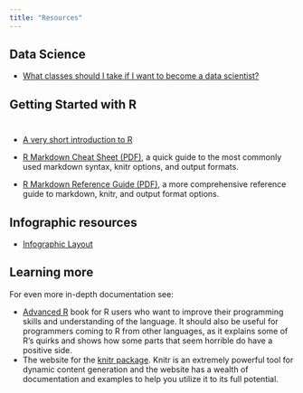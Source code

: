 ```yaml
---
title: "Resources"
---
```


## Data Science
* [What classes should I take if I want to become a data scientist?](https://www.quora.com/What-classes-should-I-take-if-I-want-to-become-a-data-scientist)


## Getting Started with R

<div style="height: 10px;"></div>

* [A very short introduction to R](https://cran.r-project.org/doc/contrib/Torfs+Brauer-Short-R-Intro.pdf)
* [R Markdown Cheat Sheet (PDF)](http://www.rstudio.com/wp-content/uploads/2015/02/rmarkdown-cheatsheet.pdf), a quick guide to the most commonly used markdown syntax, knitr options, and output formats.

* [R Markdown Reference Guide (PDF)](http://www.rstudio.com/wp-content/uploads/2015/03/rmarkdown-reference.pdf), a more comprehensive reference guide to markdown, knitr, and output format options.

## Infographic resources

* [Infographic Layout](http://www.r-bloggers.com/r-how-to-layout-and-design-an-infographic/)

## Learning more

For even more in-depth documentation see:

* [Advanced R](http://adv-r.had.co.nz) book for R users who want to improve their programming skills and understanding of the language. It should also be useful for programmers coming to R from other languages, as it explains some of R’s quirks and shows how some parts that seem horrible do have a positive side.
* The website for the [knitr package](http://yihui.name/knitr/). Knitr is an extremely powerful tool for dynamic content generation and the website has a wealth of documentation and examples to help you utilize it to its full potential.
